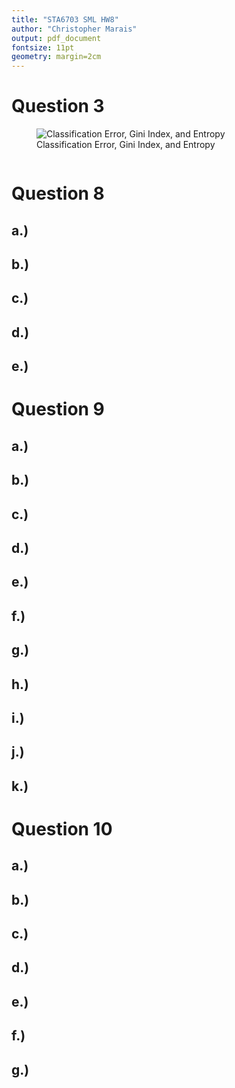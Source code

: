 ```yaml
---
title: "STA6703 SML HW8"
author: "Christopher Marais"
output: pdf_document
fontsize: 11pt
geometry: margin=2cm
---
```


# Question 3
![Classification Error, Gini Index, and Entropy](Q3.png)
```R

```

# Question 8
## a.)
## b.)
## c.)
## d.)
## e.)


# Question 9
## a.)
## b.)
## c.)
## d.)
## e.)
## f.)
## g.)
## h.)
## i.)
## j.)
## k.)

# Question 10
## a.)
## b.)
## c.)
## d.)
## e.)
## f.)
## g.)


